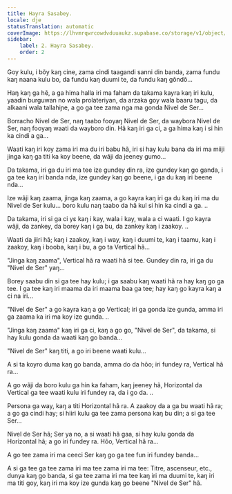 ```yaml
---
title: Hayra Sasabey.
locale: dje
statusTranslation: automatic
coverImage: https://lhvmrqwrcowdvduuaukz.supabase.co/storage/v1/object/public/strapi-uploads/small_cover-tratado-de-psicologia-revolucionaria.webp-5e15e1cec4e0ebebcde5d7fc7565d8fd.webp
sidebar:
    label: 2. Hayra Sasabey.
    order: 2
---
```

Goy kulu, i bõy kaŋ cine, zama cindi taagandi sanni din banda, zama fundu kaŋ naana kulu bo, da fundu kaŋ duumi te, da fundu kaŋ gõndõ...

Haŋ kaŋ ga hẽ, a ga hima halla iri ma faham da takama kayra kaŋ iri kulu, yaadin burguwan no wala prolateriyan, da arzaka goy wala baaru tagu, da alkaani wala tallahiɲe, a go ga tee zama nga ma gonda Nivel de Ser...

Borracho Nivel de Ser, naŋ taabo fooyaŋ Nivel de Ser, da waybora Nivel de Ser, naŋ fooyaŋ waati da wayboro din. Hã kaŋ iri ga ci, a ga hima kaŋ i si hin ka cindi a ga...

Waati kaŋ iri koy zama iri ma du iri babu hã, iri si hay kulu bana da iri ma miiji jinga kaŋ ga titi ka koy beene, da wãji da jeeney gumo...

Da takama, iri ga du iri ma tee ize gundey din ra, ize gundey kaŋ go ganda, i ga tee kaŋ iri banda nda, ize gundey kaŋ go beene, i ga du kaŋ iri beene nda...

Ize wãji kaŋ zaama, jinga kaŋ zaama, a go kayra kaŋ iri ga du kaŋ iri ma du Nivel de Ser kulu... boro kulu naŋ taabo da hã kul si hin ka cindi a ga. ..

Da takama, iri si ga ci yɛ kaŋ i kay, wala i kay, wala a ci waati. I go kayra wãji, da zankey, da borey kaŋ i ga bu, da zankey kaŋ i zaakoy. ..

Waati da jiiri hã; kaŋ i zaakoy, kaŋ i way, kaŋ i duumi te, kaŋ i taamu, kaŋ i zaakoy, kaŋ i booba, kaŋ i bu, a go ta Vertical hã...

"Jinga kaŋ zaama", Vertical hã ra waati hã si tee. Gundey din ra, iri ga du "Nivel de Ser" yaŋ...

Borey saabu din si ga tee hay kulu; i ga saabu kaŋ waati hã ra hay kaŋ go ga tee. I ga tee kaŋ iri maama da iri maama baa ga tee; hay kaŋ go kayra kaŋ a ci na iri...

"Nivel de Ser" a go kayra kaŋ a go Vertical; iri ga gonda ize gunda, amma iri ga zaama ka iri ma koy ize gunda. ..

"Jinga kaŋ zaama" kaŋ iri ga ci, kaŋ a go go, "Nivel de Ser", da takama, si hay kulu gonda da waati kaŋ go banda...

"Nivel de Ser" kaŋ titi, a go iri beene waati kulu...

A si ta koyro duma kaŋ go banda, amma do da hõo; iri fundey ra, Vertical hã ra...

A go wãji da boro kulu ga hin ka faham, kaŋ jeeney hã, Horizontal da Vertical ga tee waati kulu iri fundey ra, da i go da. ..

Persona ga way, kaŋ a titi Horizontal hã ra. A zaakoy da a ga bu waati hã ra; a go ga cindi hay; si hiiri kulu ga tee zama persona kaŋ bu din; a si ga tee Ser...

Nivel de Ser hã; Ser ya no, a si waati hã gaa, si hay kulu gonda da Horizontal hã; a go iri fundey ra. Hõo, Vertical hã ra...

A go tee zama iri ma ceeci Ser kaŋ go ga tee fun iri fundey banda...

A si ga tee ga tee zama iri ma tee zama iri ma tee: Titre, ascenseur, etc., dunya kaŋ go banda, si ga tee zama iri ma tee kaŋ iri ma duumi te, kaŋ iri ma titi goy, kaŋ iri ma koy ize gunda kaŋ go beene "Nivel de Ser" hã.

